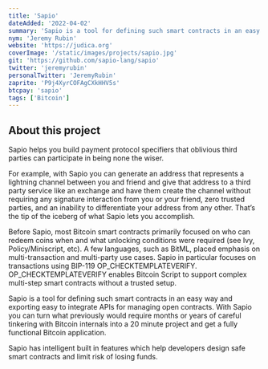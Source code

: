 ```yaml
---
title: 'Sapio'
dateAdded: '2022-04-02'
summary: 'Sapio is a tool for defining such smart contracts in an easy way and exporting easy to integrate APIs for managing open contracts.'
nym: 'Jeremy Rubin'
website: 'https://judica.org'
coverImage: '/static/images/projects/sapio.jpg'
git: 'https://github.com/sapio-lang/sapio'
twitter: 'jeremyrubin'
personalTwitter: 'JeremyRubin'
zaprite: 'P9j4XyrCOFAgCXkHHV5s'
btcpay: 'sapio'
tags: ['Bitcoin']
---
```


## About this project

Sapio helps you build payment protocol specifiers that oblivious third parties can participate in being none the wiser.

For example, with Sapio you can generate an address that represents a lightning channel between you and friend and give that address to a third party service like an exchange and have them create the channel without requiring any signature interaction from you or your friend, zero trusted parties, and an inability to differentiate your address from any other.
That’s the tip of the iceberg of what Sapio lets you accomplish.

Before Sapio, most Bitcoin smart contracts primarily focused on who can redeem coins when and what unlocking conditions were required (see Ivy, Policy/Miniscript, etc). A few languages, such as BitML, placed emphasis on multi-transaction and multi-party use cases.
Sapio in particular focuses on transactions using BIP-119 OP_CHECKTEMPLATEVERIFY. OP_CHECKTEMPLATEVERIFY enables Bitcoin Script to support complex multi-step smart contracts without a trusted setup.

Sapio is a tool for defining such smart contracts in an easy way and exporting easy to integrate APIs for managing open contracts. With Sapio you can turn what previously would require months or years of careful tinkering with Bitcoin internals into a 20 minute project and get a fully functional Bitcoin application.

Sapio has intelligent built in features which help developers design safe smart contracts and limit risk of losing funds.
